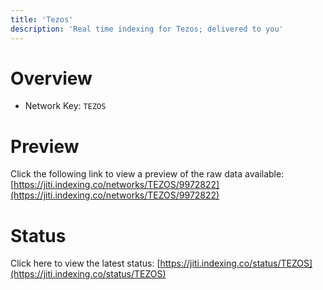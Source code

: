 ```yaml
---
title: 'Tezos'
description: 'Real time indexing for Tezos; delivered to you'
---
```


# Overview
- Network Key: `TEZOS`

# Preview
Click the following link to view a preview of the raw data available: [https://jiti.indexing.co/networks/TEZOS/9972822](https://jiti.indexing.co/networks/TEZOS/9972822)

# Status
Click here to view the latest status: [https://jiti.indexing.co/status/TEZOS](https://jiti.indexing.co/status/TEZOS)
